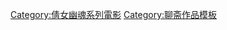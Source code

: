 {{Navbox
|name  = 聂小倩系列
|title = [[聂小倩]]系列
|bodyclass = hlist
|group1= 作品相关
|list1= 
* [[聶小倩]]
* [[倩女幽魂]]（消歧義）
|group2= 倩女幽魂三部曲电影
|list2=
* [[倩女幽魂 (1987年電影)|倩女幽魂]]
* [[倩女幽魂II：人間道|II：人間道]]
* [[倩女幽魂III：道道道|III：道道道]] 
|group3= 其他电影
|list3= 
* [[倩女幽魂 (1960年電影)|1960年版]]
* [[寒夜青灯]]
* [[古墓荒斋]]
* [[古庙倩魂]]
* [[倩女失魂]]
* [[倩女幽魂 (2011年電影)|2011年版]]
* [[倩女幽魂：人间情]]
|group4= 电视剧
|list4= 
* [[民間傳奇#聶小倩|民間傳奇]]
* [[人鬼情缘]]
* [[倩女幽魂 (電視劇)|倩女幽魂]]
* [[天師鍾馗之美麗傳說]]
* [[狐仙 (电视剧)|狐仙]]
* [[布袋和尚新传]]
* [[倩女喜相逢]]
* [[聶小倩 (台灣電視劇)|台灣版]]
* [[只问今生恋沧溟]]
|group5= 动画
|list5= [[小倩]]
|group6= 游戏
|list6= [[倩女幽魂Online]]

}}<noinclude>
{{collapsible option}}
[[Category:倩女幽魂系列電影]]
[[Category:聊斋作品模板]]
</noinclude>